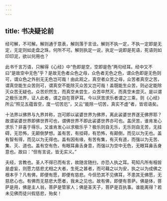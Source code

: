 ```yaml
---
---
---
```

title: 书决疑论前
---

经可解，不可解。解则通于意表，解则落于言诠。解则不执一定，不执一定即是无定，无定则如走盘之珠，何所不可。解则执定一说，执定一说即是死语，死语则如印印泥，欲以何用也？

此书千言万语，只解得《心经》中“色即是空，空即是色”两句经耳。经中又不曰“是故空中无色”乎？是故无色者众色之母，众色者无色之色，谓众色即是无色则可，谓众色之外别无无色岂可哉！由此观之，真空者众苦之母，众苦者真空之苦，谓真空能生众苦则可，谓真空不能除灭众苦又岂可哉！盖既能生众苦，则必定能除灭众苦无疑也。众苦炽然生，而真空未尝生，众苦卒然灭，而真空未尝灭。是以谓之极乐法界，证人此者，谓之自在菩萨耳。今以厌苦求乐者谓之三乘，则《心经》所云“照见五蕴皆空，度一切苦厄”，又云“能除一切苦，真实不虚”者，皆诳语矣。

十法界以佛界与九界并称，岂可即以裟婆世界为佛界，离此裟婆世界遂无佛界耶？故谓裟婆世界即佛世界可也，谓佛世界不即此裟婆世界亦可也。盖厌苦，谁肯发心求乐？非喜于得乐，又谁肯发心以求极乐乎？极乐则自无乐，无乐则自无苦，无挂碍，无恐怖，无颠倒梦想。盖有苦，有挂碍，有恐怖，有颠倒，而见以为无也。盖有智有得，而见以为无得也。盖有因有缘，有苦有集，有灭有道，而强以为无苦、集、灭、道也。盖有空有色，有眼耳鼻舌身意，而强以为空中无色，无眼耳鼻舌身意也。故曰：“但有言说，皆无实义。”

夫经，言教也。圣人不得已而有言，故随言随扫，亦恐人执之耳。苟知凡所有相皆是虚妄，则愿力慈悲尤相之大者，生死之甚者，而可藉之以为安，执之以为成佛之根本乎？凡有佛，即便有愿，即便有慈悲。今但恐其不见佛耳，不患其无佛愿，无慈悲心也。有佛而无慈悲大愿者，我未之见也。故有佛，即便有菩萨。佛是体，菩萨是用，佛是主人翁，菩萨是管家人；佛是圣天子，菩萨是百执事。谁能离得？若未见佛而徒兴假慈悲，殆矣！